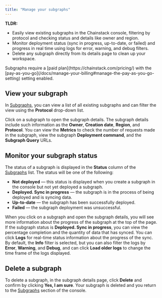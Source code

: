```yaml
---
title: "Manage your subgraphs"
---
```


**TLDR:**
* Easily view existing subgraphs in the Chainstack console, filtering by protocol and checking status and details like owner and region.
* Monitor deployment status (sync in progress, up-to-date, or failed) and progress in real time using logs for error, warning, and debug filters.
* Delete any subgraph directly from its details page to clean up your workspace.

<Note>
Subgraphs require a [paid plan](https://chainstack.com/pricing/) with the [pay-as-you-go](/docs/manage-your-billing#manage-the-pay-as-you-go-setting) setting enabled.
</Note>

## View your subgraph

In [Subgraphs](https://console.chainstack.com/subgraphs), you can view a list of all existing subgraphs and can filter the view using the **Protocol** drop-down list.

Click on a subgraph to open the subgraph details. The subgraph details include such information as the **Owner**, **Creation date**, **Region**, and **Protocol**. You can view the **Metrics** to check the number of requests made in the subgraph, view the subgraph **Deployment command**, and the **Subgraph Query** URLs.

## Monitor your subgraph status

The status of a subgraph is displayed in the **Status** column of the [Subgraphs](https://console.chainstack.com/subgraphs) list. The status will be one of the following:

* **Not deployed** — this status is displayed when you create a subgraph in the console but not yet deployed a subgraph.
* **Deployed. Sync in progress** — the subgraph is in the process of being deployed and is syncing data.
* **Up-to-date** — the subgraph has been successfully deployed.
* **Failed** — the subgraph deployment was unsuccessful.

When you click on a subgraph and open the subgraph details, you will see more information about the progress of the subgraph at the top of the page. If the subgraph status is **Deployed. Sync in progress**, you can view the percentage completion and the quantity of data that has synced. You can click **Logs** for real-time status information about the progress of the sync. By default, the **Info** filter is selected, but you can also filter the logs by **Error**, **Warning**, and **Debug**, and can click **Load older logs** to change the time frame of the logs displayed.

## Delete a subgraph

To delete a subgraph, in the subgraph details page, click **Delete** and confirm by clicking **Yes, I am sure**. Your subgraph is deleted and you return to the [Subgraphs](https://console.chainstack.com/subgraphs) section of the console.
